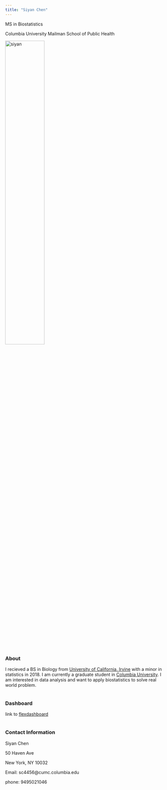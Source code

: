 ```yaml
---
title: "Siyan Chen"
---
```


MS in Biostatistics <br>

Columbia University Mailman School of Public Health <br>

<img src="image/siyan.jpg" alt="siyan" style="width:50%; height:50%">


### About
I recieved a BS in Biology from [University of California, Irvine](https://uci.edu/) with a minor in statistics in 2018. I am currently a graduate student in [Columbia University](https://www.columbia.edu/). I am interested in data analysis and want to apply biostatistics to solve real world problem. 
<br>
<br>

### Dashboard
link to [flexdashboard](dashboard_template.html)
<br>
<br>

### Contact Information

Siyan Chen

50 Haven Ave

New York, NY 10032

Email: sc4456@cumc.columbia.edu

phone: 9495021046

